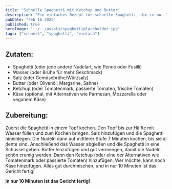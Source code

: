 ```yaml
---
title: "Schnelle Spaghetti mit Ketchup und Butter"
description: "Ein einfaches Rezept für schnelle Spaghetti, die in nur 10 Minuten fertig sind"
pubDate: "Feb 16 2025"
published: true
heroImage: "../../assets/spaghettiplaceholder.jpg"
tags: ["schnell", "spaghetti", "einfach"]
---
```


## Zutaten:
- Spaghetti (oder jede andere Nudelart, wie Penne oder Fusilli)
- Wasser (oder Brühe für mehr Geschmack)
- Salz (oder Gemüsebrühe/Würzsalz)
- Butter (oder Olivenöl, Margarine, Sahne)
- Ketchup (oder Tomatenmark, passierte Tomaten, frische Tomaten)
- Käse (optional, mit Alternativen wie Parmesan, Mozzarella oder veganem Käse)

## Zubereitung:
Zuerst die Spaghetti in einem Topf kochen. Den Topf bis zur Hälfte mit Wasser füllen und zum Kochen bringen. Salz hinzufügen und die Spaghetti hineinlegen. Die Nudeln dann auf mittlerer Stufe 7 Minuten kochen, bis sie al dente sind. Anschließend das Wasser abgießen und die Spaghetti in eine Schüssel geben. Butter hinzufügen und gut vermengen, damit die Nudeln schön cremig werden. Dann den Ketchup (oder eine der Alternativen wie Tomatenmark oder passierte Tomaten) hinzufügen. Wer möchte, kann noch Käse hinzufügen. Alles gut durchmischen, und in nur 10 Minuten ist das Gericht fertig!

**In nur 10 Minuten ist das Gericht fertig!**
